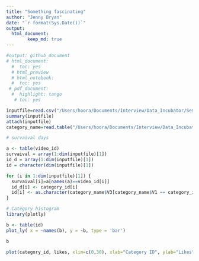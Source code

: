 ```yaml
---
title: "Something fascinating"
author: "Jenny Bryan"
date: "`r format(Sys.Date())`"
output:
  html_document:
        keep_md: true
---
```



  
```r
#output: github_document
# html_document:
  #  toc: yes
  # html_preview
  # html_notebook:
  #  toc: yes
 # pdf_document:
  #  highlight: tango
   # toc: yes

```

```r
inputfile=read.csv("/Users/hoora/Documents/Interview/Data_Incubator/Semifinal/Challenge/youtube/USvideos.csv",header = TRUE)
summary(inputfile)
attach(inputfile)
category_name=read.table("/Users/hoora/Documents/Interview/Data_Incubator/Semifinal/Challenge/youtube/US_category_id.json")

```

```r
# survaival days

a <- table(video_id)
survaival = array(1:dim(inputfile)[1]) 
id_d = array(1:dim(inputfile)[1])
id = character(dim(inputfile)[1])

for (i in 1:dim(inputfile)[1]) {
  survaival[i]=a[names(a)==video_id[i]]
  id_d[i] <- category_id[i]
  id[i] <- as.character(category_name$V3[category_name$V1 == category_id[i]] )
} 

# Category histogram
library(plotly)

b <- table(id)
plot_ly( x = ~names(b), y = ~b, type = 'bar')

```



```r
b
```

```r
plot(category_id, likes, xlim=c(0,30), xlab="Category ID", ylab="Likes")

```

